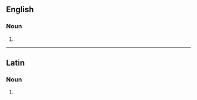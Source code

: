 ==English==

===Noun===
{{head|en|noun form}}

# {{en-irregular plural of|ending=des|stapes}}

----

==Latin==

===Noun===
{{la-noun-form|stapedēs}}

# {{inflection of|la|stapēs||nom//acc//voc|p}}